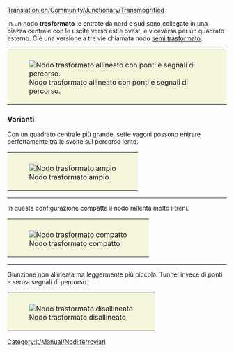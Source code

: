 [[Translation:en/Community/Junctionary/Transmogrified]]

{{it/Community/Nodo/Nodi ferroviari}}
In un nodo '''trasformato''' le entrate da nord e sud sono collegate in una piazza centrale con le uscite verso est e ovest, e viceversa per un quadrato esterno. C'è una versione a tre vie chiamata nodo [[it/Community/Junctionary/Semi trasformato|semi trasformato]].

{|style="border: 0px; margin: 5px auto 25px auto;"
|style="padding: 10px 10px 5px; 10px; background-color: #F5F5DC;"|[[File:en/Community/Junctionary/Transmogrified.aligned.png|frame|center|Nodo trasformato allineato con ponti e segnali di percorso.]]
|}

{{it/Community/Nodo/Requisiti nodo|Mediamente costoso|2|0|1|5|0|1|0|1|0|0|0||I treni guasti bloccano solo una traccia.|
* Distanza massima del segnale: 6
* Tiles minimi tra due curve: 5 (diagonale)
* Area: 12x12 (50 tiles quadrati extra)
}}

===Varianti===
Con un quadrato centrale più grande, sette vagoni possono entrare perfettamente tra le svolte sul percorso lento.

{|style="border: 0px; margin: 5px auto 25px auto;"
|style="padding: 10px 10px 5px; 10px; background-color: #F5F5DC;"|[[File:en/Community/Junctionary/Ttd.transmogrified.large.png|frame|center|Nodo trasformato ampio]]
|}

----
In questa configurazione compatta il nodo rallenta molto i treni.

{|style="border: 0px; margin: 5px auto 25px auto;"
|style="padding: 10px 10px 5px; 10px; background-color: #F5F5DC;"|[[File:en/Community/Junctionary/Ttd.transmogrified.compact.png|frame|center|Nodo trasformato compatto]]
|}

----
Giunzione non allineata ma leggermente più piccola. Tunnel invece di ponti e senza segnali di percorso.

{|style="border: 0px; margin: 5px auto 25px auto;"
|style="padding: 10px 10px 5px; 10px; background-color: #F5F5DC;"|[[File:en/Community/Junctionary/Ttd.transmogrified.deblock.png|frame|center|Nodo trasformato disallineato]]
|}

[[Category:it/Manual/Nodi ferroviari]]